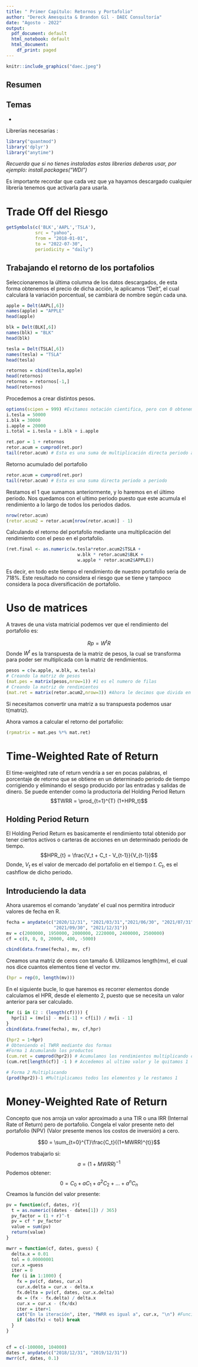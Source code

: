 ```yaml
---
title: " Primer Capítulo: Retornos y Portafolio"
author: "Dereck Amesquita & Brandon Gil - DAEC Consultoría"
date: "Agosto - 2022"
output:
  pdf_document: default
  html_notebook: default
  html_document:
    df_print: paged
---
```

```r
knitr::include_graphics("daec.jpeg")
```




## Resumen


## Temas

- 




Librerías necesarias :
```r
library("quantmod")
library('dplyr')
library("anytime")
```
*Recuerda que si no tienes instaladas estas librerias deberas usar, por ejemplo: install.packages("WDI")*

Es importante recordar que cada vez que ya hayamos descargado cualquier librería tenemos que activarla para usarla. 


# Trade Off del Riesgo

```r
getSymbols(c('BLK','AAPL','TSLA'), 
           src = "yahoo", 
           from = "2018-01-01", 
           to = "2022-07-30", 
           periodicity = "daily")
```

## Trabajando el retorno de los portafolios

Seleccionaremos la última columna de los datos descargados, de esta forma obtenemos el precio de dicha acción, le aplicamos "Delt", el cual calculará la variación porcentual, se cambiará de nombre según cada una.

```r
apple = Delt(AAPL[,6])
names(apple) = "APPLE"
head(apple)

blk = Delt(BLK[,6])
names(blk) = "BLK"
head(blk)

tesla = Delt(TSLA[,6])
names(tesla) = "TSLA"
head(tesla)
```

```r
retornos = cbind(tesla,apple)
head(retornos)
retornos = retornos[-1,]
head(retornos)

```

Procedemos a crear distintos pesos.

```r
options(scipen = 999) #Evitamos notación cientifica, pero con 0 obtenemos el default
i.tesla = 50000
i.blk = 30000
i.apple = 20000
i.total = i.tesla + i.blk + i.apple
```


```r
ret.por = 1 + retornos
retor.acum = cumprod(ret.por)
tail(retor.acum) # Esta es una suma de multiplicación directa periodo a periodo
```

Retorno acumulado del portafolio

```r
retor.acum = cumprod(ret.por)
tail(retor.acum) # Esta es una suma directa periodo a periodo
```
Restamos el 1 que sumamos anteriormente, y lo haremos en el último periodo. Nos quedamos con el ultimo periodo puesto que este acumula el rendimiento a lo largo de todos los periodos dados.
```r
nrow(retor.acum)
(retor.acum2 = retor.acum[nrow(retor.acum)] - 1)
```

Calculando el retorno del portafolio mediante una multiplicación del rendimiento con el peso en el portafolio.

```r
(ret.final <- as.numeric(w.tesla*retor.acum2$TSLA + 
                           w.blk * retor.acum2$BLK + 
                           w.apple * retor.acum2$APPLE))
```

Es decir, en todo este tiempo el rendimiento de nuestro portafolio seria de 718%. Este resultado no considera el riesgo que se tiene y tampoco considera la poca diversificación de portafolio.


# Uso de  matrices

A traves de una vista matricial podemos ver que el rendimiento del portafolio es:


$$Rp = W^{t}R$$
Donde $W^{t}$ es la transpuesta de la matriz de pesos, la cual se transforma para poder ser multiplicada con la matriz de rendimientos.

```r
pesos = c(w.apple, w.blk, w.tesla)
# Creando la matriz de pesos
(mat.pes = matrix(pesos,nrow=1)) #1 es el numero de filas
# Creando la matriz de rendimientos
(mat.ret = matrix(retor.acum2,nrow=3)) #Ahora le decimos que divida en tres filas.
```
Si necesitamos convertir una matriz a su transpuesta podemos usar t(matriz).

Ahora vamos a calcular el retorno del portafolio:
```r
(rpmatrix = mat.pes %*% mat.ret)

```


# Time-Weighted Rate of Return

El time-weighted rate of return vendría a ser en pocas palabras, el porcentaje de retorno que se obtiene en un determinado periodo de tiempo corrigiendo y eliminando el sesgo producido por las entradas y salidas de dinero. 
Se puede entender como la productoria del Holding Period Return
$$TWRR =  \prod_{t=1}^{T} (1+HPR_t)$$

## Holding Period Return 
El Holding Period Return es basicamente el rendimiento total obtenido por tener ciertos activos o carteras de acciones en un determinado periodo de tiempo. 
$$HPR_{t} = \frac{V_t + C_t - V_{t-1}}{V_{t-1}}$$
Donde, $V_t$ es el valor de mercado del portafolio en el tiempo $t$. $C_t$, es el cashflow de dicho periodo.

## Introduciendo la data

Ahora usaremos el comando 'anydate' el cual nos permitira introducir valores de fecha en R.

```r
fecha = anydate(c("2020/12/31", "2021/03/31","2021/06/30", "2021/07/31", 
                  "2021/09/30", "2021/12/31")) 
mv = c(2000000, 1950000, 2000000, 2220000, 2400000, 2500000)
cf = c(0, 0, 0, 20000, 400, -5000) 

cbind(data.frame(fecha), mv, cf)
```
Creamos una matriz de ceros con tamaño 6. Utilizamos length(mv), el cual nos dice cuantos elementos tiene el vector mv.
```r
(hpr = rep(0, length(mv)))
```

En el siguiente bucle, lo que haremos es recorrer elementos donde calculamos el HPR, desde el elemento 2, puesto que se necesita un valor anterior para ser calculado.

```r
for (i in (2 : (length(cf)))) {
  hpr[i] = (mv[i] - mv[i-1] + cf[i]) / mv[i - 1]
}
cbind(data.frame(fecha), mv, cf,hpr)
```

```r
(hpr2 = 1+hpr)
# Obteniendo el TWRR mediante dos formas
#Forma 1 Acumulando los productos
(cum.ret = cumprod(hpr2)) # Acumulamos los rendimientos multiplicando cada elemento
(cum.ret[length(cf)] -1 ) # Accedemos al ultimo valor y le quitamos 1

# Forma 2 Multiplicando
(prod(hpr2))-1 #Multiplicamos todos los elementos y le restamos 1 
```


# Money-Weighted Rate of Return

Concepto que nos arroja un valor aproximado a una TIR o una IRR (Internal Rate of Return) pero de portafolio. 
Congela el valor presente neto del portafolio (NPV) (Valor presente menos los costos de inversión) a cero.

$$0 = \sum_{t=0}^{T}\frac{C_t}{(1+MWRR)^{t}}$$

Podemos trabajarlo si: 
$$a = (1+MWRR)^{-1}$$
Podemos obtener: 
$$0 = C_0 + a C_1 + a^{2} C_2 + ... +a^{n}C_n$$
Creamos la función del valor presente: 
```r
pv = function(cf, dates, r){
  t = as.numeric((dates - dates[1]) / 365) 
  pv_factor = (1 + r)^-t
  pv = cf * pv_factor
  value = sum(pv)
  return(value)
}
```

```r
mwrr = function(cf, dates, guess) { 
  delta.x = 0.01
  tol = 0.00000001
  cur.x =guess
  iter = 0
  for (i in 1:1000) {
    fx = pv(cf, dates, cur.x)
    cur.x.delta = cur.x - delta.x
    fx.delta = pv(cf, dates, cur.x.delta)
    dx = (fx - fx.delta) / delta.x 
    cur.x = cur.x - (fx/dx)
    iter = iter+1
    cat("En la iteracíón", iter, "MWRR es igual a", cur.x, "\n") #Funciona como Print
    if (abs(fx) < tol) break
  }
}
      
```

```r
cf = c(-100000, 104000)
dates = anydate(c("2018/12/31", "2019/12/31"))
mwrr(cf, dates, 0.1)
```





